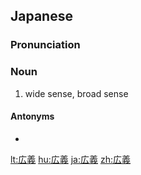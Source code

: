 {{also|廣義}}
==Japanese==
{{ja-kanjitab|こう|ぎ|yomi=on}}

===Pronunciation===
{{ja-pron|こうぎ|y=on}}

===Noun===
{{ja-noun|こうぎ|kyu=廣義}}

# wide sense, broad sense

====Antonyms====
* {{ja-r|狭義|きょうぎ}}

[[lt:広義]]
[[hu:広義]]
[[ja:広義]]
[[zh:広義]]